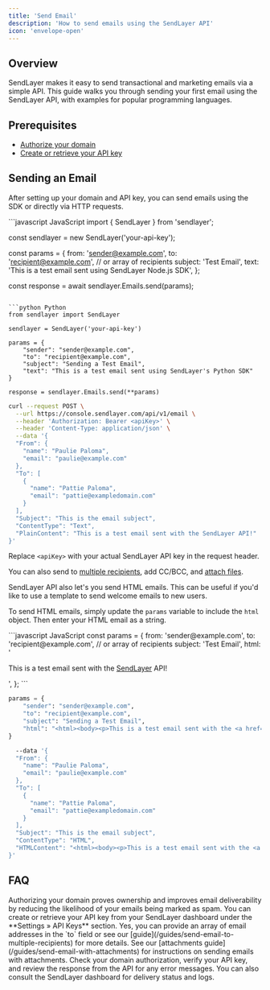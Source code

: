 ```yaml
---
title: 'Send Email'
description: 'How to send emails using the SendLayer API'
icon: 'envelope-open'
---
```


## Overview
SendLayer makes it easy to send transactional and marketing emails via a simple API. This guide walks you through sending your first email using the SendLayer API, with examples for popular programming languages.

## Prerequisites
- [Authorize your domain](https://sendlayer.com/docs/authorizing-your-domain/)
- [Create or retrieve your API key](https://sendlayer.com/docs/managing-api-keys/)

## Sending an Email
After setting up your domain and API key, you can send emails using the SDK or directly via HTTP requests.

<CodeGroup>
```javascript JavaScript
import { SendLayer } from 'sendlayer';

const sendlayer = new SendLayer('your-api-key');

const params = {
  from: 'sender@example.com',
  to: 'recipient@example.com', // or array of recipients
  subject: 'Test Email',
  text: 'This is a test email sent using SendLayer Node.js SDK',
};

const response = await sendlayer.Emails.send(params);
```

```python Python
from sendlayer import SendLayer

sendlayer = SendLayer('your-api-key')

params = {
    "sender": "sender@example.com",
    "to": "recipient@example.com",
    "subject": "Sending a Test Email",
    "text": "This is a test email sent using SendLayer's Python SDK" 
}

response = sendlayer.Emails.send(**params)
```

```bash cURL
curl --request POST \
  --url https://console.sendlayer.com/api/v1/email \
  --header 'Authorization: Bearer <apiKey>' \
  --header 'Content-Type: application/json' \
  --data '{
  "From": {
    "name": "Paulie Paloma",
    "email": "paulie@example.com"
  },
  "To": [
    {
      "name": "Pattie Paloma",
      "email": "pattie@exampledomain.com"
    }
  ],
  "Subject": "This is the email subject",
  "ContentType": "Text",
  "PlainContent": "This is a test email sent with the SendLayer API!"
}'
```
</CodeGroup>

<Warning>Replace `<apiKey>` with your actual SendLayer API key in the request header.</Warning>

You can also send to [multiple recipients](/guides/send-email-to-multiple-recipients), add CC/BCC, and [attach files](/guides/send-email-with-attachments).

SendLayer API also let's you send HTML emails. This can be useful if you'd like to use a template to send welcome emails to new users. 

To send HTML emails, simply update the `params` variable to include the `html` object. Then enter your HTML email as a string.

<CodeGroup>
```javascript JavaScript
const params = {
  from: 'sender@example.com',
  to: 'recipient@example.com', // or array of recipients
  subject: 'Test Email',
  html: '<html><body><p>This is a test email sent with the <a href=\"https://sendlayer.com\">SendLayer</a> API!</p></body></html>',
};
```

```python Python
params = {
    "sender": "sender@example.com",
    "to": "recipient@example.com",
    "subject": "Sending a Test Email",
    "html": "<html><body><p>This is a test email sent with the <a href=\"https://sendlayer.com\">SendLayer</a> API!</p></body></html>" 
}
```

```bash cURL
  --data '{
  "From": {
    "name": "Paulie Paloma",
    "email": "paulie@example.com"
  },
  "To": [
    {
      "name": "Pattie Paloma",
      "email": "pattie@exampledomain.com"
    }
  ],
  "Subject": "This is the email subject",
  "ContentType": "HTML",
  "HTMLContent": "<html><body><p>This is a test email sent with the <a href=\"https://sendlayer.com\">SendLayer</a> API!</p></body></html>"
}'
```
</CodeGroup>


## FAQ
<AccordionGroup>
  <Accordion title="Why do I need to authorize my domain?">
    Authorizing your domain proves ownership and improves email deliverability by reducing the likelihood of your emails being marked as spam.
  </Accordion>
  <Accordion title="Where do I find my API key?">
    You can create or retrieve your API key from your SendLayer dashboard under the **Settings » API Keys** section.
  </Accordion>
  <Accordion title="Can I send emails to multiple recipients?">
    Yes, you can provide an array of email addresses in the `to` field or see our [guide](/guides/send-email-to-multiple-recipients) for more details.
  </Accordion>
  <Accordion title="How do I attach files to my email?">
    See our [attachments guide](/guides/send-email-with-attachments) for instructions on sending emails with attachments.
  </Accordion>
  <Accordion title="What should I do if my email is not delivered?">
    Check your domain authorization, verify your API key, and review the response from the API for any error messages. You can also consult the SendLayer dashboard for delivery status and logs.
  </Accordion>
</AccordionGroup>
